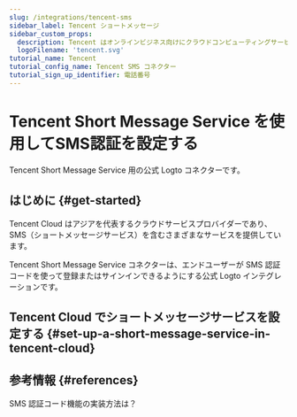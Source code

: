 ```yaml
---
slug: /integrations/tencent-sms
sidebar_label: Tencent ショートメッセージ
sidebar_custom_props:
  description: Tencent はオンラインビジネス向けにクラウドコンピューティングサービスを提供しています。
  logoFilename: 'tencent.svg'
tutorial_name: Tencent
tutorial_config_name: Tencent SMS コネクター
tutorial_sign_up_identifier: 電話番号
---
```




# Tencent Short Message Service を使用してSMS認証を設定する

Tencent Short Message Service 用の公式 Logto コネクターです。

<GuideTip />

## はじめに \{#get-started}

Tencent Cloud はアジアを代表するクラウドサービスプロバイダーであり、SMS（ショートメッセージサービス）を含むさまざまなサービスを提供しています。

Tencent Short Message Service コネクターは、エンドユーザーが SMS 認証コードを使って登録またはサインインできるようにする公式 Logto インテグレーションです。

## Tencent Cloud でショートメッセージサービスを設定する \{#set-up-a-short-message-service-in-tencent-cloud}

<Integration />

## 参考情報 \{#references}

<Url href="https://cloud.tencent.com/document/product/382/43070">
  SMS 認証コード機能の実装方法は？
</Url>

